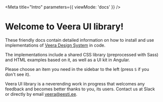 
<Meta title="Intro" parameters={{ viewMode: 'docs' }} />

# Welcome to Veera UI library!

These friendly docs contain detailed information on how to install and use implementations of [Veera Design System](https://veera.eesti.ee) in code. 

The implementations include a shared CSS library (preprocessed with Sass) and HTML examples based on it, as well as a UI kit in Angular.

Please choose an item you need in the sidebar to the left (press `S` if you don't see it).

Veera UI library is a neverending work in progress that welcomes any feedback and becomes better thanks to you, its users. Contact us at Slack or directly by email [veera@eesti.ee](mailto:veera@eesti.ee).
